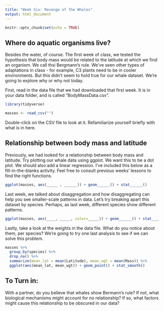 ```yaml
---
title: "Week Six: Revenge of the Whales"
output: html_document
---
```


```r
knitr::opts_chunk$set(echo = TRUE)
```

## Where do aquatic organisms live?

Besides the water, of course. The first week of class, we tested the hypothesis that body mass would be related to the latitude at which we find an organism. We call thsi Bergmann's rule. We've seen other types of adaptations in class - for example, C3 plants need to be in cooler environments. But this didn't seem to hold true for our whale dataset. We're going to explore why or why not today.

First, read in the data file that we had downloaded that first week. It is in your data folder, and is called "BodyMassData.csv".

```r
library(tidyverse)

masses <- read_csv("")

```

Double-click on the CSV file to look at it. Refamiliarize yourself briefly with what is in here.

## Relationship between body mass and latitude


Previously, we had looked for a relationship between body mass and latitude. Try plotting our whale data using ggplot. We want this to be a dot plot. We should also add a linear regression. I've included this below as a fill-in-the-blanks activity. Feel free to consult previous weeks' lessons to find the right functions.

```r
ggplot(masses, aes(_____ , ______)) + geom______() + stat______()
```


Last week, we talked about disaggregation and how disaggregating can help you see smaller-scale patterns in data. Let's try breaking apart this dataset by species. Perhaps, as last week, different species show different patterns.

```r
ggplot(masses, aes(____, _____, color=_____)) + geom______() + stat_____()
```

Lastly, take a look at the weights in the data file. What do you notice about them, per species? We're going to try one last analysis to see if we can solve this problem.


```r
masses %>% 
  group_by(species) %>% 
  drop_na() %>% 
  summarize(mean_lat = mean(Latitude), mean_wgt = mean(Mass)) %>% 
  ggplot(aes(mean_lat, mean_wgt)) + geom_point() + stat_smooth()
```


## To Turn in:

With a partner, do you believe that whales show Bermann's rule? If not, what biological mechanisms might account for no relationship? If so, what factors might cause this relationship to be obscured in our data?
